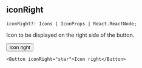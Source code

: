 
## iconRight

```
iconRight?: Icons | IconProps | React.ReactNode;
```

Icon to be displayed on the right side of the button.

<Button iconRight="star">Icon right</Button>

```tsx
<Button iconRight="star">Icon right</Button>
```
